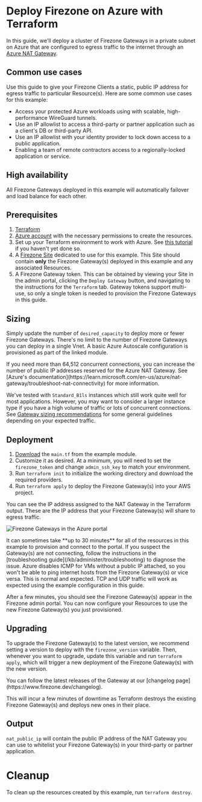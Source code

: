 
# Deploy Firezone on Azure with Terraform

In this guide, we'll deploy a cluster of Firezone Gateways in a private subnet
on Azure that are configured to egress traffic to the internet through an
[Azure NAT Gateway](https://azure.microsoft.com/en-us/products/azure-nat-gateway).

## Common use cases

Use this guide to give your Firezone Clients a static, public IP address for
egress traffic to particular Resource(s). Here are some common use cases for
this example:

- Access your protected Azure workloads using with scalable, high-performance
  WireGuard tunnels.
- Use an IP allowlist to access a third-party or partner application such as a
  client's DB or third-party API.
- Use an IP allowlist with your identity provider to lock down access to a
  public application.
- Enabling a team of remote contractors access to a regionally-locked
  application or service.

## High availability

All Firezone Gateways deployed in this example will automatically failover and
load balance for each other.

## Prerequisites

1. [Terraform](https://www.terraform.io/downloads.html)
1. [Azure account](https://portal.azure.com) with the necessary permissions to
   create the resources.
1. Set up your Terraform environment to work with Azure. See
   [this tutorial](https://developer.hashicorp.com/terraform/tutorials/azure-get-started/azure-build)
   if you haven't yet done so.
1. A [Firezone Site](https://www.firezone.dev/kb/deploy/sites) dedicated to use
   for this example. This Site should contain **only** the Firezone Gateway(s)
   deployed in this example and any associated Resources.
1. A Firezone Gateway token. This can be obtained by viewing your Site in the
   admin portal, clicking the `Deploy Gateway` button, and navigating to the
   instructions for the `Terraform` tab. Gateway tokens support multi-use, so
   only a single token is needed to provision the Firezone Gateways in this
   guide.

## Sizing

Simply update the number of `desired_capacity` to deploy more or fewer Firezone
Gateways. There's no limit to the number of Firezone Gateways you can deploy in
a single Vnet. A basic Azure Autoscale configuration is provisioned as part of
the linked module.

<Alert color="warning">
  If you need more than 64,512 concurrent connections, you can increase the
  number of public IP addresses reserved for the Azure NAT Gateway. See [Azure's
  documentation](https://learn.microsoft.com/en-us/azure/nat-gateway/troubleshoot-nat-connectivity)
  for more information.
</Alert>

We've tested with `Standard_B1ls` instances which still work quite well for most
applications. However, you may want to consider a larger instance type if you
have a high volume of traffic or lots of concurrent connections. See
[Gateway sizing recommendations](/kb/deploy/gateeways#sizing-recommendations)
for some general guidelines depending on your expected traffic.

## Deployment

1. [Download](https://raw.githubusercontent.com/firezone/terraform-azurerm-gateway/main/examples/nat-gateway/main.tf)
   the `main.tf` from the example module.
1. Customize it as desired. At a minimum, you will need to set the
   `firezone_token` and change `admin_ssh_key` to match your environment.
1. Run `terraform init` to initialize the working directory and download the
   required providers.
1. Run `terraform apply` to deploy the Firezone Gateway(s) into your AWS
   project.

You can see the IP address assigned to the NAT Gateway in the Terraform output.
These are the IP address that your Firezone Gateway(s) will share to egress
traffic.

<Image
  src="/images/kb/automate/terraform/azure/gateways.png"
  alt="Firezone Gateways in the Azure portal"
  width={800}
  height={600}
/>

<Alert color="info">
  It can sometimes take **up to 30 minutes** for all of the resources in this
  example to provision and connect to the portal. If you suspect the Gateway(s)
  are not connecting, follow the instructions in the [troubleshooting
  guide](/kb/administer/troubleshooting) to diagnose the issue.
</Alert>

<Alert color="warning">
  Azure disables ICMP for VMs without a public IP attached, so you won't be able
  to ping internet hosts from the Firezone Gateway(s) or vice versa. This is
  normal and expected. TCP and UDP traffic will work as expected using the
  example configuration in this guide.
</Alert>

After a few minutes, you should see the Firezone Gateway(s) appear in the
Firezone admin portal. You can now configure your Resources to use the new
Firezone Gateway(s) you just provisioned.

## Upgrading

To upgrade the Firezone Gateway(s) to the latest version, we recommend setting a
version to deploy with the `firezone_version` variable. Then, whenever you want
to upgrade, update this variable and run `terraform apply`, which will trigger a
new deployment of the Firezone Gateway(s) with the new version.

<Alert color="info">
  You can follow the latest releases of the Gateway at our [changelog
  page](https://www.firezone.dev/changelog).
</Alert>

This will incur a few minutes of downtime as Terraform destroys the existing
Firezone Gateway(s) and deploys new ones in their place.

## Output

`nat_public_ip` will contain the public IP address of the NAT Gateway you can
use to whitelist your Firezone Gateway(s) in your third-party or partner
application.

# Cleanup

To clean up the resources created by this example, run `terraform destroy`.

<SupportOptions />

